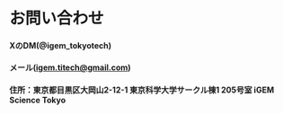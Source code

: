 

# お問い合わせ
#### XのDM(@igem_tokyotech)
#### メール(igem.titech@gmail.com)
#### 住所：東京都目黒区大岡山2-12-1 東京科学大学サークル棟1 205号室 iGEM Science Tokyo
